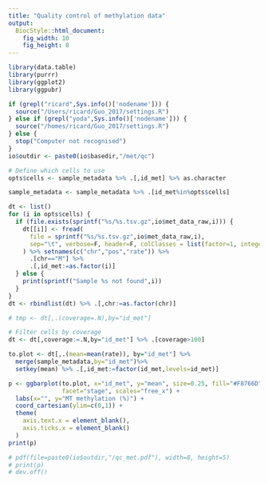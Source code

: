 ```yaml
---
title: "Quality control of methylation data"
output: 
  BiocStyle::html_document: 
    fig_width: 10
    fig_height: 8
---
```


```r
library(data.table)
library(purrr)
library(ggplot2)
library(ggpubr)
```

```r
if (grepl("ricard",Sys.info()['nodename'])) {
  source("/Users/ricard/Guo_2017/settings.R")
} else if (grepl("yoda",Sys.info()['nodename'])) {
  source("/homes/ricard/Guo_2017/settings.R")
} else {
  stop("Computer not recognised")
}
io$outdir <- paste0(io$basedir,"/met/qc")

# Define which cells to use
opts$cells <- sample_metadata %>% .[,id_met] %>% as.character
```

<!-- Filter sample metadata -->
```r
sample_metadata <- sample_metadata %>% .[id_met%in%opts$cells]
```

<!-- Load methylation data -->
```r
dt <- list()
for (i in opts$cells) {
  if (file.exists(sprintf("%s/%s.tsv.gz",io$met_data_raw,i))) {
    dt[[i]] <- fread(
      file = sprintf("%s/%s.tsv.gz",io$met_data_raw,i), 
      sep="\t", verbose=F, header=F, colClasses = list(factor=1, integer=2, numeric=3)
    ) %>% setnames(c("chr","pos","rate")) %>%
      .[chr=="M"] %>%
      .[,id_met:=as.factor(i)]
  } else {
    print(sprintf("Sample %s not found",i))
  }
}
dt <- rbindlist(dt) %>% .[,chr:=as.factor(chr)]
```

<!-- Bar plots of average MT methylation rate per cell -->

```r
# tmp <- dt[,.(coverage=.N),by="id_met"]
```

```r
# Filter cells by coverage
dt <- dt[,coverage:=.N,by="id_met"] %>% .[coverage>100]
```

```r
to.plot <- dt[,.(mean=mean(rate)), by="id_met"] %>%
  merge(sample_metadata,by="id_met")%>% 
  setkey(mean) %>% .[,id_met:=factor(id_met,levels=id_met)]

p <- ggbarplot(to.plot, x="id_met", y="mean", size=0.25, fill="#F8766D", 
               facet="stage", scales="free_x") +
  labs(x="", y="MT methylation (%)") +
  coord_cartesian(ylim=c(0,1)) +
  theme(
    axis.text.x = element_blank(),
    axis.ticks.x = element_blank()
  )
print(p)

# pdf(file=paste0(io$outdir,"/qc_met.pdf"), width=8, height=5)
# print(p)
# dev.off()
```

